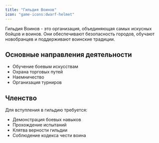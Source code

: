 ```yaml
---
title: "Гильдия Воинов"
icon: "game-icons:dwarf-helmet"
---
```


Гильдия Воинов - это организация, объединяющая самых искусных бойцов и воинов. Они обеспечивают безопасность городов, обучают новобранцев и поддерживают воинские традиции.

## Основные направления деятельности

- Обучение боевым искусствам
- Охрана торговых путей
- Наемничество
- Организация турниров

## Членство

Для вступления в гильдию требуется:
- Демонстрация боевых навыков
- Прохождение испытаний
- Клятва верности гильдии
- Соблюдение кодекса чести воина 